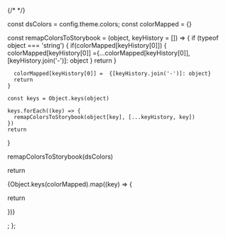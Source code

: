 
{/* <Meta title="Colors" /> */}

  const dsColors = config.theme.colors;
  const colorMapped = {}

  const remapColorsToStorybook = (object, keyHistory = []) => {
    if (typeof object === 'string') {
      if(colorMapped[keyHistory[0]]) {
        colorMapped[keyHistory[0]] ={...colorMapped[keyHistory[0]], [keyHistory.join('-')]: object }
        return
      }

      colorMapped[keyHistory[0]] =  {[keyHistory.join('-')]: object}
      return
    }

    const keys = Object.keys(object)

    keys.forEach((key) => {
      remapColorsToStorybook(object[key], [...keyHistory, key])
    })
    return
  }

  remapColorsToStorybook(dsColors)

  return <div>{Object.keys(colorMapped).map((key) => {

return <ColorItem
  title={key}
  key={key}
  subtitle={key}
  colors={colorMapped[key]}
/>

})}</div>;
};

<ColorPalette>
  <ColorDs />
</ColorPalette>
